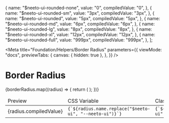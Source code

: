 
  {
    name: "$neeto-ui-rounded-none",
    value: "0",
    compiledValue: "0",
  },
  {
    name: "$neeto-ui-rounded-sm",
    value: "3px",
    compiledValue: "3px",
  },
  {
    name: "$neeto-ui-rounded",
    value: "5px",
    compiledValue: "5px",
  },
  {
    name: "$neeto-ui-rounded-md",
    value: "6px",
    compiledValue: "6px",
  },
  {
    name: "$neeto-ui-rounded-lg",
    value: "8px",
    compiledValue: "8px",
  },
  {
    name: "$neeto-ui-rounded-xl",
    value: "12px",
    compiledValue: "12px",
  },
  {
    name: "$neeto-ui-rounded-full",
    value: "999px",
    compiledValue: "999px",
  },
];

<Meta
  title="Foundation/Helpers/Border Radius"
  parameters={{
    viewMode: "docs",
    previewTabs: {
      canvas: { hidden: true },
    },
  }}
/>

<style>{`
  .story-demo-table tr{
      background: transparent !important;
  }
`}</style>

# Border Radius

<table className="story-demo-table">
  <thead>
    <tr>
      <td>Preview</td>
      <td>CSS Variable</td>
      <td>Class</td>
    </tr>
  </thead>
  <tbody>
    {borderRadius.map((radius) => {
      return (
        <tr key={radius.name}>
          <td className="neeto-ui-bg-gray-800">
            <div className="p-6">
              <div
                className={`w-20 h-20 flex items-center justify-center neeto-ui-bg-white neeto-ui-text-black ${radius.name.replace(
                  "$neeto-ui",
                  "neeto-ui"
                )}`}
              >
                {radius.compiledValue}
              </div>
            </div>
          </td>
          <td>
            <code>{`${radius.name.replace("$neeto-ui", "--neeto-ui")}`}</code>
          </td>
          <td>
            <div className="flex justify-between">
              <code>{`${radius.name.replace("$neeto-ui", "neeto-ui")}`}</code>
            </div>
          </td>
        </tr>
      );
    })}
  </tbody>
</table>
